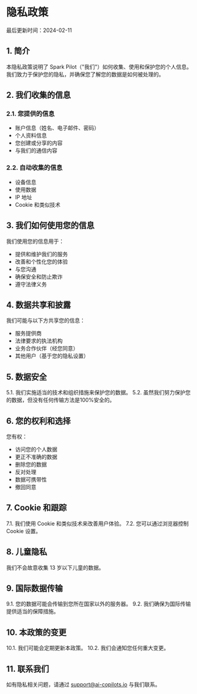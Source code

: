 # 隐私政策

最后更新时间：2024-02-11

## 1. 简介

本隐私政策说明了 Spark Pilot（"我们"）如何收集、使用和保护您的个人信息。我们致力于保护您的隐私，并确保您了解您的数据是如何被处理的。

## 2. 我们收集的信息

### 2.1. 您提供的信息
- 账户信息（姓名、电子邮件、密码）
- 个人资料信息
- 您创建或分享的内容
- 与我们的通信内容

### 2.2. 自动收集的信息
- 设备信息
- 使用数据
- IP 地址
- Cookie 和类似技术

## 3. 我们如何使用您的信息

我们使用您的信息用于：
- 提供和维护我们的服务
- 改善和个性化您的体验
- 与您沟通
- 确保安全和防止欺诈
- 遵守法律义务

## 4. 数据共享和披露

我们可能与以下方共享您的信息：
- 服务提供商
- 法律要求的执法机构
- 业务合作伙伴（经您同意）
- 其他用户（基于您的隐私设置）

## 5. 数据安全

5.1. 我们实施适当的技术和组织措施来保护您的数据。
5.2. 虽然我们努力保护您的数据，但没有任何传输方法是100%安全的。

## 6. 您的权利和选择

您有权：
- 访问您的个人数据
- 更正不准确的数据
- 删除您的数据
- 反对处理
- 数据可携带性
- 撤回同意

## 7. Cookie 和跟踪

7.1. 我们使用 Cookie 和类似技术来改善用户体验。
7.2. 您可以通过浏览器控制 Cookie 设置。

## 8. 儿童隐私

我们不会故意收集 13 岁以下儿童的数据。

## 9. 国际数据传输

9.1. 您的数据可能会传输到您所在国家以外的服务器。
9.2. 我们确保为国际传输提供适当的保障措施。

## 10. 本政策的变更

10.1. 我们可能会定期更新本政策。
10.2. 我们会通知您任何重大变更。

## 11. 联系我们

如有隐私相关问题，请通过 [support@ai-copilots.io](mailto:support@ai-copilots.io) 与我们联系。 